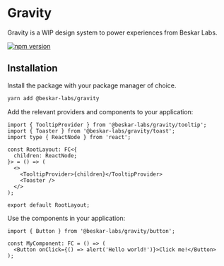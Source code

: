 
<Meta title="Introduction" />

# Gravity

Gravity is a WIP design system to power experiences from Beskar Labs.

[![npm version](https://badge.fury.io/js/@beskar-labs%2Fgravity.svg)](https://badge.fury.io/js/@beskar-labs%2Fgravity)

## Installation

Install the package with your package manager of choice.

```sh
yarn add @beskar-labs/gravity
```

Add the relevant providers and components to your application:

```tsx
import { TooltipProvider } from '@beskar-labs/gravity/tooltip';
import { Toaster } from '@beskar-labs/gravity/toast';
import type { ReactNode } from 'react';

const RootLayout: FC<{
  children: ReactNode;
}> = () => (
  <>
    <TooltipProvider>{children}</TooltipProvider>
    <Toaster />
  </>
);

export default RootLayout;
```

Use the components in your application:

```tsx
import { Button } from '@beskar-labs/gravity/button';

const MyComponent: FC = () => (
  <Button onClick={() => alert('Hello world!')}>Click me!</Button>
);
```
